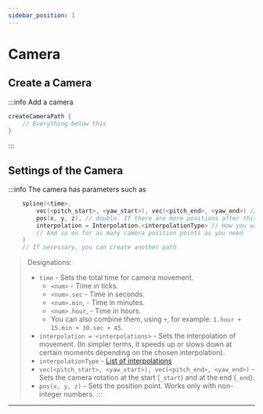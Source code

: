 ```yaml
---
sidebar_position: 1
---
```


# Camera

## Create a Camera

:::info Add a camera
```kts
createCameraPath {
    // Everything below this
}

```
:::

## Settings of the Camera

:::info The camera has parameters such as
```kts
    spline(<time>,
        vec(<pitch_start>, <yaw_start>), vec(<pitch_end>, <yaw_end>) // Camera rotation from Start to End of the path
        pos(x, y, z), // double. If there are more positions after this, put "," at the end of this line
        interpolation = Interpolation.<interpolationType> // How you want to smooth camera movement. If you don't specify interpolation, LINEAR will be applied by default
        // And so on for as many camera position points as you need
    )
    // If necessary, you can create another path
```
> Designations:
> - `time` - Sets the total time for camera movement.
>   - `<num>` - Time in ticks.
>   - `<num>.sec` - Time in seconds.
>   - `<num>.min`, - Time in minutes.
>   - `<num>.hour`, - Time in hours.
>   - You can also combine them, using `+`, for example: `1.hour + 15.min + 30.sec + 45`.
> - `interpolation = <interpolations>` - Sets the interpolation of movement. (In simpler terms, it speeds up or slows down at certain moments depending on the chosen interpolation).
>  - `interpolationType` - [List of interpolations](../Tools/interpolations)
> - `vec(<pitch_start>, <yaw_start>), vec(<pitch_end>, <yaw_end>)` - Sets the camera rotation at the start (`_start`) and at the end (`_end`).
> - `pos(x, y, z)`  - Sets the position point. Works only with non-integer numbers.
:::

---